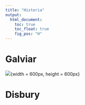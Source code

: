 ```yaml
---
title: "Historia"
output:
  html_document:
    toc: true
    toc_float: true
    fig_pos: "H"
---
```


# 

# Galviar 

![](./historia/Galviar_map.jpg){width = 600px, height = 600px}

# Disbury